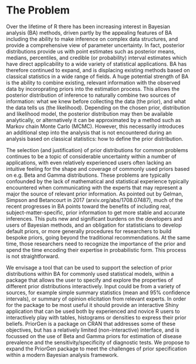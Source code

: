 # The Problem

Over the lifetime of R there has been increasing interest in Bayesian analysis (BA) methods, driven partly by the appealing features of BA including the ability to make inference on complex data structures, and provide a comprehensive view of parameter uncertainty. In fact, posterior distributions provide us with point estimates such as posterior means, medians, percentiles, and credible (or probability) interval estimates which have direct applicability to a wide variety of statistical applications. BA has therefore continued to expand, and is displacing existing methods based on classical statistics in a wide range of fields. A huge potential strength of BA is the ability to combine existing, relevant information with the observed data by incoroprating priors into the estimation process. This allows the posterior distribution of inference to naturally combine two sources of information:  what we knew before collecting the data (the prior), and what the data tells us (the likelihood). Depending on the chosen prior, distribution and likelihood model, the posterior distribution may then be available analytically, or alternatively it can be approximated by a method such as Markov chain Monte Carlo (MCMC). However, this necessarily introduces an additional step into the analysis that is not encountered during an analysis based on classical statistics:  how to define the prior distribution.

The selection (and justification) of prior distributions for common problems continues to be a topic of considerable uncertainty within a number of applications, with even relatively experienced users often lacking an intuitive feeling for the shape and coverage of commonly used priors based on e.g. Beta and Gamma distributions.  These problems are typically confounded by the lack of mathematical and statistical experience typically encountered when communicating with the experts that may represent a major the source of relevant prior information. As pointed out by Gelman, Simpson and Betancourt in 2017 (arxiv.org/abs/1708.07487), much of the recent progresses in BA points toward the benefits of including real, subject-matter-specific, prior information to get more stable and accurate inferences. This puts new and significant burdens on the developers and users of Bayesian methods, and an obligation for statisticians to develop default priors, or more generally procedures for researchers to build bespoke priors, going beyond the traditional recommendations. At the same time, those researchers need to recognize the importance of the prior and spend the time encoding their expertise in probabilistic form.  This process is not straightforward.

We envisage a tool that can be used to support the selection of prior distributions within BA for commonly used statistical models, within a package that allows the user to specify and explore the properties of different prior distributions interactively. Input could be from a variety of sources, for example simple summary statistics (mean and 95% confidence intervals), or summary of opinion elicitation from relevant experts. In order for the package to be most useful it should provide an interactive Shiny application that can be used both by experienced and novice R users to interactively play with tables, histograms or densities to express their prior beliefs. PriorGen is a package on CRAN that addresses some of these objectives, but has a relatively limited (non-interactive) interface, and is focussed on the use of Beta and Gamma priors for estimation of disease prevalence and the sensitivity/specificity of diagnostic tests. We propose to expand the PriorGen package to meet the challenges of prior specification within a modern Bayesian analysis framework.
